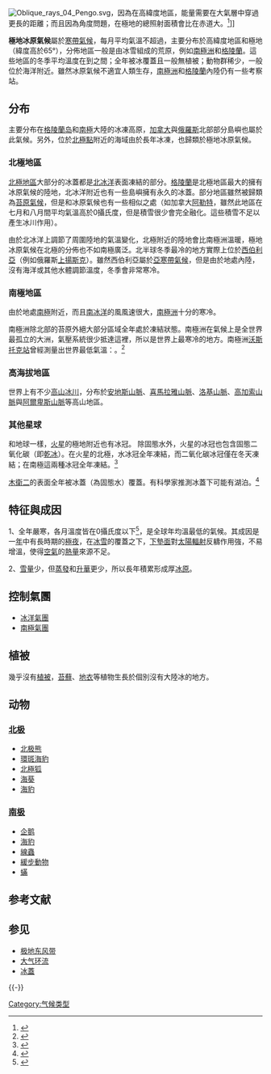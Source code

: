 {{Expand|time=2018-06-02T09:55:00+00:00}}
[[Image:Oblique_rays_04_Pengo.svg|thumb]]，因為在高緯度地區，能量需要在大氣層中穿過更長的距離；而且因為角度問題，在極地的總照射面積會比在赤道大。<ref>{{cite web|url=http://www.hko.gov.hk/education/edu06nature/ele_srad_e.htm|title=Why is the equator very hot and the poles very cold?|last=Yung|first=Chung-hoi|publisher=Hong Kong Observatory|accessdate=2010-12-02|archive-date=2018-06-14|archive-url=https://web.archive.org/web/20180614094310/http://www.hko.gov.hk/education/edu06nature/ele_srad_e.htm|dead-url=yes}}</ref>]]

'''極地冰原氣候'''屬於[[寒帶|寒帶氣候]]，每月平均氣溫不超過{{convert|0|C}}，主要分布於高緯度地區和極地（緯度高於65°），分佈地區一般是由冰雪組成的荒原，例如[[南極洲|南極洲]]和[[格陵蘭|格陵蘭]]。這些地區的冬季平均溫度在{{convert|−30|C}}到{{convert|−55|C}}之間；全年被冰覆蓋且一般無植被；動物群稀少，一般位於海洋附近。雖然冰原氣候不適宜人類生存，[[南極洲|南極洲]]和[[格陵蘭|格陵蘭]]內陸仍有一些考察站。
==分布==
主要分布在[[格陵蘭岛|格陵蘭岛]]和[[南極洲|南極]]大陸的冰凍高原，[[加拿大|加拿大]]與[[俄羅斯|俄羅斯]]北部部分島嶼也屬於此氣候。另外，位於[[北極點|北極點]]附近的海域由於長年冰凍，也歸類於極地冰原氣候。

===北極地區===
[[北極地區|北極地區]]大部分的冰蓋都是[[北冰洋|北冰洋]]表面凍結的部分。[[格陵蘭|格陵蘭]]是北極地區最大的擁有冰原氣候的陸地，北冰洋附近也有一些島嶼擁有永久的冰蓋。部分地區雖然被歸類為[[苔原氣候|苔原氣候]]，但是和冰原氣候也有一些相似之處（如加拿大[[阿勒特|阿勒特]]，雖然此地區在七月和八月間平均氣溫高於0攝氏度，但是積雪很少會完全融化。這些積雪不足以產生冰川作用）。

由於北冰洋上調節了周圍陸地的氣溫變化，北極附近的陸地會比南極洲溫暖，極地冰原氣候在北極的分佈也不如南極廣泛。北半球冬季最冷的地方實際上位於[[西伯利亞|西伯利亞]]（例如俄羅斯[[上揚斯克|上揚斯克]]）。雖然西伯利亞屬於[[亞寒帶氣候|亞寒帶氣候]]，但是由於地處內陸，沒有海洋或其他水體調節溫度，冬季會非常寒冷。

===南極地區===
由於地處[[南極|南極]]附近，而且[[南冰洋|南冰洋]]的風風速很大，[[南極洲|南極洲]]十分的寒冷。

南極洲除北部的苔原外絕大部分區域全年處於凍結狀態。南極洲在氣候上是全世界最孤立的大洲，氣壓系統很少抵達這裡，所以是世界上最寒冷的地方。南極洲[[沃斯托克站|沃斯托克站]]曾經測量出世界最低氣溫：{{convert|-89.2|C}}。<ref>{{cite web |url=http://ecoworldly.com/2008/12/14/the-coldest-inhabited-places-on-earth/ |title=The Coldest Inhabited Places on Earth |publisher=Eco Worldly |date=2008-12-14 |author=Gavin Hudson |access-date=2009-02-08  |archive-url=https://web.archive.org/web/20081218000756/http://ecoworldly.com/2008/12/14/the-coldest-inhabited-places-on-earth/ |archive-date=2008-12-18 |df= }}</ref>

===高海拔地區===
世界上有不少[[高山冰川|高山冰川]]，分布於[[安地斯山脈|安地斯山脈]]、[[喜馬拉雅山脈|喜馬拉雅山脈]]、[[洛基山脈|洛基山脈]]、[[高加索山脈|高加索山脈]]與[[阿爾卑斯山脈|阿爾卑斯山脈]]等高山地區。

===其他星球===
和地球一樣，[[火星氣候#極冠|火星]]的極地附近也有冰冠。 除固態水外，火星的冰冠也包含固態二氧化碳（即[[乾冰|乾冰]]）。在火星的北極，水冰冠全年凍結，而二氧化碳冰冠僅在冬天凍結；在南極這兩種冰冠全年凍結。<ref>{{cite web
  | last = Darling
  | first = David
  | title = Mars, polar caps, ENCYCLOPEDIA OF ASTROBIOLOGY, ASTRONOMY, AND SPACEFLIGHT
  | url = http://www.daviddarling.info/encyclopedia/M/Marspoles.html
  | accessdate = 2007-02-26
  | language = en
  | archive-date = 2011-08-21
  | archive-url = https://www.webcitation.org/616WmSQ0r?url=http://www.daviddarling.info/encyclopedia/M/Marspoles.html
  | dead-url = no
  }}</ref>

[[木衛二|木衛二]]的表面全年被冰蓋（為固態水）覆蓋。有科學家推測冰蓋下可能有湖泊。<ref name="Tritt2002">{{cite web|url=http://people.msoe.edu/~tritt/sf/europa.life.html |title=Possibility of Life on Europa |last=Tritt |first=Charles S. |access-date=2007-08-10 |publisher=Milwaukee School of Engineering |year=2002  |archive-url=https://web.archive.org/web/20070609150109/http://people.msoe.edu/~tritt/sf/europa.life.html |archive-date=2007-06-09 |df= }}</ref>

==特征與成因==
1、全年嚴寒，各月溫度皆在0攝氏度以下<ref>{{cite book | last1=McKnight | first1=Tom L | last2=Hess | first2=Darrel | year=2000 | chapter=Climate Zones and Types: The Köppen System | title=Physical Geography: A Landscape Appreciation | pages=[https://archive.org/details/physicalgeographmckn/page/235 235–7] | location=Upper Saddle River, NJ | publisher=Prentice Hall | isbn=978-0-13-020263-5 | chapter-url=https://archive.org/details/physicalgeographmckn | url=https://archive.org/details/physicalgeographmckn/page/235|language=en}}</ref>，是全球年均溫最低的氣候。其成因是一[[年|年]]中有長時期的[[極夜|極夜]]，在[[冰|冰]][[雪|雪]]的覆蓋之下，[[下墊面|下墊面]]對[[太陽輻射|太陽輻射]]反軇作用強，不易增溫，使得[[空氣|空氣]]的[[熱量|熱量]]來源不足。

2、[[雪量|雪量]]少，但[[蒸發|蒸發]]和[[升華|升華]]更少，所以長年積累形成厚[[冰原|冰原]]。
==控制氣團==
*[[冰洋氣團|冰洋氣團]]
*[[南極氣團|南極氣團]]

==植被==
幾乎沒有[[植被|植被]]，[[苔蘚|苔蘚]]、[[地衣|地衣]]等植物生長於個別沒有大陸冰的地方。

==动物==
===[[北极|北极]]===

*[[北极熊|北极熊]]
*[[環斑海豹|環斑海豹]]
*[[北極狐|北極狐]]
*[[海葵|海葵]]
*[[海豹|海豹]]

===[[南极|南极]]=== 

*[[企鹅|企鹅]]
*[[海豹|海豹]]
*[[線蟲|線蟲]]
*[[緩步動物|緩步動物]]
*[[蟎|蟎]]

== 参考文献 ==
{{Reflist}}

== 参见 ==
* [[极地东风带|极地东风带]]
* [[大气环流|大气环流]]
* [[冰蓋|冰蓋]]

{{-}}
{{周淑贞气候分类}}
{{Koppen}}
{{世界分區}}

[[Category:气候类型|Category:气候类型]]